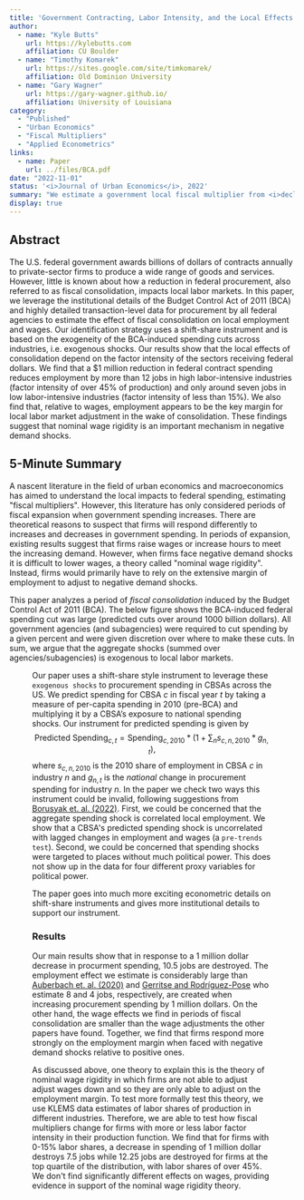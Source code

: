 ```yaml
---
title: 'Government Contracting, Labor Intensity, and the Local Effects of Fiscal Consolidation: <i>Evidence from the Budget Control Act of 2011</i>'
author:
  - name: "Kyle Butts"
    url: https://kylebutts.com
    affiliation: CU Boulder
  - name: "Timothy Komarek"
    url: https://sites.google.com/site/timkomarek/
    affiliation: Old Dominion University
  - name: "Gary Wagner"
    url: https://gary-wagner.github.io/
    affiliation: University of Louisiana
category: 
  - "Published"
  - "Urban Economics"
  - "Fiscal Multipliers"
  - "Applied Econometrics"
links:
  - name: Paper
    url: ../files/BCA.pdf
date: "2022-11-01"
status: '<i>Journal of Urban Economics</i>, 2022'
summary: "We estimate a government local fiscal multiplier from <i>declines</i> in procurement spending from the 2011 Budget Control Act."
display: true
---
```


## Abstract

The U.S. federal government awards billions of dollars of contracts annually to private-sector firms to produce a wide range of goods and services. However, little is known about how a reduction in federal procurement, also referred to as fiscal consolidation, impacts local labor markets. In this paper, we leverage the institutional details of the Budget Control Act of 2011 (BCA) and highly detailed transaction-level data for procurement by all federal agencies to estimate the effect of fiscal consolidation on local employment and wages. Our identification strategy uses a shift-share instrument and is based on the exogeneity of the BCA-induced spending cuts across industries, i.e. exogenous shocks. Our results show that the local effects of consolidation depend on the factor intensity of the sectors receiving federal dollars. We find that a \$1 million reduction in federal contract spending reduces employment by more than 12 jobs in high labor-intensive industries (factor intensity of over 45\% of production) and only around seven jobs in low labor-intensive industries (factor intensity of less than 15\%). We also find that, relative to wages, employment appears to be the key margin for local labor market adjustment in the wake of consolidation. These findings suggest that nominal wage rigidity is an important mechanism in negative demand shocks. 

## 5-Minute Summary

A nascent literature in the field of urban economics and macroeconomics has aimed to understand the local impacts to federal spending, estimating "fiscal multipliers". However, this literature has only considered periods of fiscal expansion when government spending increases. There are theoretical reasons to suspect that firms will respond differently to increases and decreases in government spending. In periods of expansion, existing results suggest that firms raise wages or increase hours to meet the increasing demand. However, when firms face negative demand shocks it is difficult to lower wages, a theory called "nominal wage rigidity". Instead, firms would primarily have to rely on the extensive margin of employment to adjust to negative demand shocks.  

This paper analyzes a period of *fiscal consolidation* induced by the Budget Control Act of 2011 (BCA). The below figure shows the BCA-induced federal spending cut was large (predicted cuts over around 1000 billion dollars). All government agencies (and subagencies) were required to cut spending by a given percent and were given discretion over where to make these cuts. In sum, we argue that the aggregate shocks (summed over agencies/subagencies) is exogenous to local labor markets. 

<Figure src="/images/bca_spending_cuts.png" alt="Aggregate Discretionary Federal Spending: FY 2011-2017" />

Our paper uses a shift-share style instrument to leverage these `exogenous shocks` to procurement spending in CBSAs across the US. We predict spending for CBSA $c$ in fiscal year $t$ by taking a measure of per-capita spending in
2010 (pre-BCA) and multiplying it by a CBSA’s exposure to national spending shocks. Our instrument for predicted spending is given by
$$ 
\text{Predicted Spending}_{c,t} = \text{Spending}_{c,2010} * (1 + \sum_{n} s_{c,n,2010} * g_{n,t}),
$$
where $s_{c,n,2010}$ is the 2010 share of employment in CBSA $c$ in industry $n$ and $g_{n, t}$ is the *national* change in procurement spending for industry $n$. In the paper we check two ways this instrument could be invalid, following suggestions from [Borusyak et. al. (2022)](https://uca6f241a3b6943d74e38994186b.dl.dropboxusercontent.com/cd/0/inline2/Bky8xfM9mA0M719kw3PHpm3TdjRlkGLDWcx7RmzBbuk9Y8d-Qs92QkduDSrd5BNLBQrYwnskjvmw43JyQKK5XINMY1zbwTpQFY6aWtzhAPHp7pA8kym4pzWs1Y-6lcfCtDSLzQPFUIbyvDuSDUow2kOJEdf48unJsxEDS87KExN4X-js54IUW0Gv7CA14MMqvU0Oe9-W7VM9B6TdyL1nYsvrFdiecgZ8S5iaPudUC4yfyqFq_R5F3Ce7gXpZGgbOe_wiaYaDhc-6ChquACJHEUxJMI4ZDFHvLbNnn7QQNjY897xmgd7oMqxY_5pTNAmlfY1oPLFa6z72zPa4fTi3Rjl5ewvZcth-ltfQdAuGv8PTMy7ou_-0jKPSVMjpRSFI-QPGfVtjO8x4PwHXW_zxxqxZ0F5SKXQs5mrWauwPMNttJw/file). First, we could be concerned that the aggregate spending shock is correlated local employment. We show that a CBSA's predicted spending shock is uncorrelated with lagged changes in employment and wages (a `pre-trends test`). Second, we could be concerned that spending shocks were targeted to places without much political power. This does not show up in the data for four different proxy variables for political power. 

The paper goes into much more exciting econometric details on shift-share instruments and gives more institutional details to support our instrument.

### Results

Our main results show that in response to a 1 million dollar decrease in procurment spending, 10.5 jobs are destroyed. The employment effect we estimate is considerably large than [Auberbach et. al. (2020)](link.springer.com/article/10.1057/s41308-019-00102-3
) and [Gerritse and Rodríguez-Pose](https://www.sciencedirect.com/science/article/pii/S0094119018300457) who estimate 8 and 4 jobs, respectively, are created when increasing procurement spending by 1 million dollars. On the other hand, the wage effects we find in periods of fiscal consolidation are smaller than the wage adjustments the other papers have found. Together, we find that firms respond more strongly on the employment margin when faced with negative demand shocks relative to positive ones.

As discussed above, one theory to explain this is the theory of nominal wage rigidity in which firms are not able to adjust adjust wages down and so they are only able to adjust on the employment margin. To test more formally test this theory, we use KLEMS data estimates of labor shares of production in different industries. Therefore, we are able to test how fiscal multipliers change for firms with more or less labor factor intensity in their production function. We find that for firms with 0-15% labor shares, a decrease in spending of 1 million dollar destroys 7.5 jobs while 12.25 jobs are destroyed for firms at the top quartile of the distribution, with labor shares of over 45%. We don't find significantly different effects on wages, providing evidence in support of the nominal wage rigidity theory.




